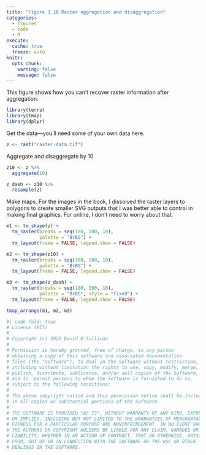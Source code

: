 ```yaml
---
title: "Figure 3.10 Raster aggregation and disaggregation"
categories: 
  - figures
  - code
  - R
execute: 
  cache: true
  freeze: auto
knitr:
  opts_chunk: 
    warning: false
    message: false
---
```


This figure shows how you can't recover raster information after aggregation.

```r
library(terra)
library(tmap)
library(dplyr)
```

Get the data&mdash;you'll need some of your own data here.

```r
z <- rast("raster-data.tif")
```

Aggregate and disaggregate by 10

```r
z10 <- z %>% 
  aggregate(10)

z_dash <- z10 %>%
  resample(z)
```

Make maps. For the images in the book, I dissolved the raster layers to polygons to create smaller SVG outputs that I was better able to control in making final graphics. For online, I don't need to worry about that.

```r
m1 <- tm_shape(z) + 
  tm_raster(breaks = seq(180, 280, 10), 
            palette = "BrBG") + 
  tm_layout(frame = FALSE, legend.show = FALSE)

m2 <- tm_shape(z10) + 
  tm_raster(breaks = seq(180, 280, 10), 
            palette = "BrBG") + 
  tm_layout(frame = FALSE, legend.show = FALSE)

m3 <- tm_shape(z_dash) + 
  tm_raster(breaks = seq(180, 280, 10), 
            palette = "BrBG", style = "fixed") + 
  tm_layout(frame = FALSE, legend.show = FALSE)

tmap_arrange(m1, m2, m3)
```

```r
#| code-fold: true
# License (MIT)
#
# Copyright (c) 2023 David O'Sullivan
#
# Permission is hereby granted, free of charge, to any person
# obtaining a copy of this software and associated documentation
# files (the "Software"), to deal in the Software without restriction,
# including without limitation the rights to use, copy, modify, merge,
# publish, distribute, sublicense, and/or sell copies of the Software,
# and to  permit persons to whom the Software is furnished to do so,
# subject to the following conditions:
#
# The above copyright notice and this permission notice shall be included
# in all copies or substantial portions of the Software.
#
# THE SOFTWARE IS PROVIDED "AS IS", WITHOUT WARRANTY OF ANY KIND, EXPRESS
# OR IMPLIED, INCLUDING BUT NOT LIMITED TO THE WARRANTIES OF MERCHANTABILITY,
# FITNESS FOR A PARTICULAR PURPOSE AND NONINFRINGEMENT. IN NO EVENT SHALL
# THE AUTHORS OR COPYRIGHT HOLDERS BE LIABLE FOR ANY CLAIM, DAMAGES OR OTHER
# LIABILITY, WHETHER IN AN ACTION OF CONTRACT, TORT OR OTHERWISE, ARISING
# FROM, OUT OF OR IN CONNECTION WITH THE SOFTWARE OR THE USE OR OTHER
# DEALINGS IN THE SOFTWARE.
```